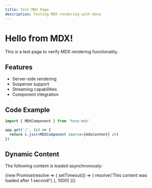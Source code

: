 ```yaml
---
title: Test MDX Page
description: Testing MDX rendering with Hono
---
```


# Hello from MDX!

This is a test page to verify MDX rendering functionality.

## Features

- Server-side rendering
- Suspense support
- Streaming capabilities
- Component integration

## Code Example

```jsx
import { MDXComponent } from 'hono-mdx'

app.get('/', (c) => {
  return c.jsx(<MDXComponent source={mdxContent} />)
})
```

## Dynamic Content

The following content is loaded asynchronously:

{new Promise(resolve => {
  setTimeout(() => {
    resolve('This content was loaded after 1 second!')
  }, 1000)
})}
